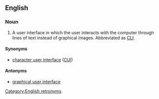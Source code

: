 ==English==
{{wikipedia}}

===Noun===
{{en-noun|head=[[command line]] [[interface]]}}

# {{context|computing}} A user interface in which the user interacts with the computer through lines of text instead of graphical images.  Abbreviated as [[CLI]].

====Synonyms====
* [[character user interface]] ([[CUI]])

====Antonyms====
* [[graphical user interface]]

[[Category:English retronyms]]